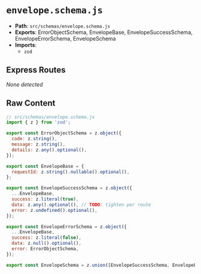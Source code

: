 # `envelope.schema.js`

- **Path**: `src/schemas/envelope.schema.js`
- **Exports**: ErrorObjectSchema, EnvelopeBase, EnvelopeSuccessSchema, EnvelopeErrorSchema, EnvelopeSchema
- **Imports**:
  - `zod`

## Express Routes
_None detected_

## Raw Content

```js
// src/schemas/envelope.schema.js
import { z } from 'zod';

export const ErrorObjectSchema = z.object({
  code: z.string(),
  message: z.string(),
  details: z.any().optional(),
});

export const EnvelopeBase = {
  requestId: z.string().nullable().optional(),
};

export const EnvelopeSuccessSchema = z.object({
  ...EnvelopeBase,
  success: z.literal(true),
  data: z.any().optional(), // TODO: tighten per route
  error: z.undefined().optional(),
});

export const EnvelopeErrorSchema = z.object({
  ...EnvelopeBase,
  success: z.literal(false),
  data: z.null().optional(),
  error: ErrorObjectSchema,
});

export const EnvelopeSchema = z.union([EnvelopeSuccessSchema, EnvelopeErrorSchema]);

```
